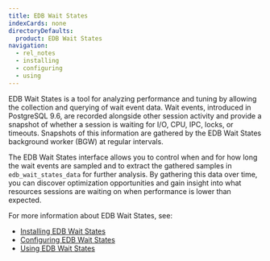 ```yaml
---
title: EDB Wait States
indexCards: none
directoryDefaults:
  product: EDB Wait States
navigation:
  - rel_notes
  - installing
  - configuring
  - using
---
```


EDB Wait States is a tool for analyzing performance and tuning by allowing the collection and querying of wait event data. Wait events, introduced in PostgreSQL 9.6, are recorded alongside other session activity and provide a snapshot of whether a session is waiting for I/O, CPU, IPC, locks, or timeouts. Snapshots of this information are gathered by the EDB Wait States background worker (BGW) at regular intervals. 

The EDB Wait States interface allows you to control when and for how long the wait events are sampled and to extract the gathered samples in `edb_wait_states_data` for further analysis. By gathering this data over time, you can discover optimization opportunities and gain insight into what resources sessions are waiting on when performance is lower than expected.

For more information about EDB Wait States, see:

- [Installing EDB Wait States](installing.mdx)
- [Configuring EDB Wait States](configuring.mdx)
- [Using EDB Wait States](using.mdx)
